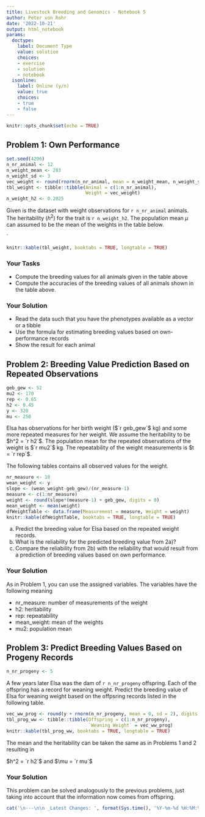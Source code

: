 ```yaml
---
title: Livestock Breeding and Genomics - Notebook 5
author: Peter von Rohr
date: '2022-10-21'
output: html_notebook
params:
  doctype:
    label: Document Type
    value: solution
    choices:
    - exercise
    - solution
    - notebook
  isonline:
    label: Online (y/n)
    value: true
    choices:
    - true
    - false
---
```




```r
knitr::opts_chunk$set(echo = TRUE)
```


## Problem 1: Own Performance
```r
set.seed(4206)
n_nr_animal <- 12
n_weight_mean <- 283
n_weight_sd <- 3
vec_weight <- round(rnorm(n_nr_animal, mean = n_weight_mean, n_weight_sd), digits = 0)
tbl_weight <- tibble::tibble(Animal = c(1:n_nr_animal),
                             Weight = vec_weight)
n_weight_h2 <- 0.2025
```

Given is the dataset with weight observations for `r n_nr_animal` animals. The heritability ($h^2$) for the trait is `r n_weight_h2`. The population mean $\mu$ can assumed to be the mean of the weights in the table below. 

`
```r
knitr::kable(tbl_weight, booktabs = TRUE, longtable = TRUE)
```

### Your Tasks

* Compute the breeding values for all animals given in the table above
* Compute the accuracies of the breeding values of all animals shown in the table above.

### Your Solution

* Read the data such that you have the phenotypes available as a vector or a tibble
* Use the formula for estimating breeding values based on own-performance records
* Show the result for each animal





## Problem 2: Breeding Value Prediction Based on Repeated Observations
```r
geb_gew <- 52
mu2 <- 170
rep <- 0.65
h2 <- 0.45
y <- 320
mu <- 250
```
Elsa has observations for her birth weight ($`r geb_gew`$ kg) and some more repeated measures for her weight. We assume the heritability to be  $h^2 = `r h2`$. The population mean for the repeated observations of the weight is  $`r mu2`$ kg. The repeatability of the weight measurements is $t = `r rep`$. 

The following tables contains all observed values for the weight. 

```r
nr_measure <- 10
wean_weight <- y
slope <- (wean_weight-geb_gew)/(nr_measure-1)
measure <- c(1:nr_measure)
weight <- round(slope*(measure-1) + geb_gew, digits = 0)
mean_weight <- mean(weight)
dfWeightTable <- data.frame(Measurement = measure, Weight = weight)
knitr::kable(dfWeightTable, booktabs = TRUE, longtable = TRUE)
```

a) Predict the breeding value for Elsa based on the repeated weight records.
b) What is the reliability for the predicted breeding value from 2a)?
c) Compare the reliability from 2b) with the reliability that would result from a prediction of breeding values based on own performance.


### Your Solution

As in Problem 1, you can use the assigned variables. The variables have the following meaning

* nr_measure:   number of measurements of the weight
* h2:           heritability 
* rep:          repeatability
* mean_weight:  mean of the weights
* mu2:          population mean





## Problem 3: Predict Breeding Values Based on Progeny Records
```r
n_nr_progeny <- 5
```

A few years later Elsa was the dam of `r n_nr_progeny` offspring. Each of the offspring has a record for weaning weight. Predict the breeding value of Elsa for weaning weight based on the offpsring records listed in the following table.

```r
vec_ww_prog <- round(y + rnorm(n_nr_progeny, mean = 0, sd = 2), digits = 0)
tbl_prog_ww <- tibble::tibble(Offspring = c(1:n_nr_progeny),
                              `Weaning Weight` = vec_ww_prog)
knitr::kable(tbl_prog_ww, booktabs = TRUE, longtable = TRUE)
```

The mean and the heritability can be taken the same as in Problems 1 and 2 resulting in 

$h^2 = `r h2`$ and $\mu = `r mu`$



### Your Solution
This problem can be solved analogously to the previous problems, just taking into account that the information now comes from offspring.



 


```r
cat('\n---\n\n _Latest Changes: ', format(Sys.time(), '%Y-%m-%d %H:%M:%S'), ' (', Sys.info()['user'], ')_\n', sep = '')
```
 
